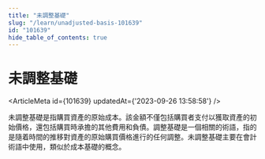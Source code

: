 ```yaml
---
title: "未調整基礎"
slug: "/learn/unadjusted-basis-101639"
id: "101639"
hide_table_of_contents: true
---
```



# 未調整基礎

<ArticleMeta id={101639} updatedAt={'2023-09-26 13:58:58'} />
<div className='border-solid border-b border-t-0 my-4 border-[var(--ifm-color-gray-300)]' />

未調整基礎是指購買資產的原始成本。該金額不僅包括購買者支付以獲取資產的初始價格，還包括購買時承擔的其他費用和負債。調整基礎是一個相關的術語，指的是隨着時間的推移對資產的原始購買價格進行的任何調整。未調整基礎主要在會計術語中使用，類似於成本基礎的概念。
